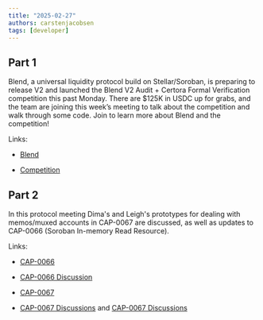 ```yaml
---
title: "2025-02-27"
authors: carstenjacobsen
tags: [developer]
---
```



## Part 1

<YouTube ID="hfl1n5BKbs4" />

Blend, a universal liquidity protocol build on Stellar/Soroban, is preparing to release V2 and launched the Blend V2 Audit + Certora Formal Verification competition this past Monday. There are $125K in USDC up for grabs, and the team are joining this week’s meeting to talk about the competition and walk through some code. Join to learn more about Blend and the competition!

Links:

- [Blend](https://www.blend.capital)

- [Competition](https://code4rena.com/audits/2025-02-blend-v2-audit-certora-formal-verification)

## Part 2

<YouTube ID="9oCKAhbFzUY" />

In this protocol meeting Dima's and Leigh's prototypes for dealing with memos/muxed accounts in CAP-0067 are discussed, as well as updates to CAP-0066 (Soroban In-memory Read Resource).

Links:

- [CAP-0066](https://github.com/stellar/stellar-protocol/blob/master/core/cap-0066.md)

- [CAP-0066 Discussion](https://github.com/stellar/stellar-protocol/discussions/1585)

- [CAP-0067](https://github.com/stellar/stellar-protocol/blob/master/core/cap-0067.md)

- [CAP-0067 Discussions](https://github.com/stellar/stellar-protocol/discussions/1553#discussioncomment-12306846) and [CAP-0067 Discussions](https://github.com/stellar/stellar-protocol/discussions/1553#discussioncomment-12309408)

